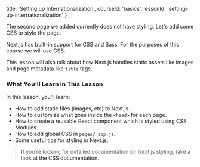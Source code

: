 
  title: 'Setting up Internationalization',
  courseId: 'basics',
  lessonId: 'setting-up-internationalization'
}

The second page we added currently does not have styling. Let's add some CSS to style the page.

Next.js has built-in support for CSS and Sass. For the purposes of this course we will use CSS.

This lesson will also talk about how Next.js handles static assets like images and page metadata like `title` tags.

### What You’ll Learn in This Lesson

In this lesson, you’ll learn:

- How to add static files (images, etc) to Next.js.
- How to customize what goes inside the `<head>` for each page.
- How to create a reusable React component which is styled using CSS Modules.
- How to add global CSS in `pages/_app.js`.
- Some useful tips for styling in Next.js.

> If you’re looking for detailed documentation on Next.js styling, take a look <Link href="/docs/[[...slug]]" as="/docs/basic-features/built-in-css-support"><a>at the CSS documentation</a></Link>.

